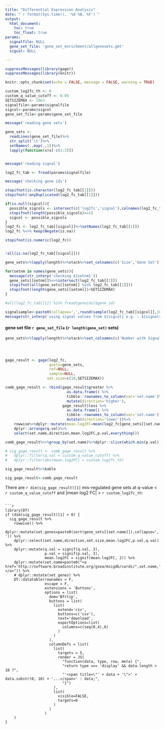 ```yaml
---
title: "Differential Expression Analysis"
date: "`r format(Sys.time(), '%d %B, %Y')`"
output:
  html_document:
    toc: true
    toc_float: true
params:
  signalfile: NULL
  gene_set_file: 'gene_set_enrichment/allgenesets.gmt'
  sigcol: NULL

---
```


```r
suppressMessages(library(gage))
suppressMessages(library(knitr))

knitr::opts_chunk$set(echo = FALSE, message = FALSE, warning = TRUE)

custom_log2fc_th <- 0
custom_q_value_cutoff <- 0.05
SETSIZEMAX <- 10e3
signalfile<-params$signalfile
sigcol<-params$sigcol
gene_set_file<-params$gene_set_file


```


```r

message('reading gene sets')

gene_sets <- 
  readLines(gene_set_file)%>%
  str_split('\t')%>%
  setNames(.,map(.,1))%>%
  lapply(function(x)x[-c(1:2)])


message('reading signal')

log2_fc_tab <- fread(params$signalfile)

message('checking gene ids')

stopifnot(is.character(log2_fc_tab[[1]]))
stopifnot(!anyDuplicated(log2_fc_tab[[1]]))

if(is.null(sigcol)){
  possible_sigcols <- intersect(c('log2fc','signal'),colnames(log2_fc_tab))
  stopifnot(length(possible_sigcols)==1)
  sigcol <- possible_sigcols
}
log2_fc <- log2_fc_tab[[sigcol]]%>%setNames(log2_fc_tab[[1]])
log2_fc %<>% keep(Negate(is.na))

stopifnot(is.numeric(log2_fc))


!all(is.na(log2_fc_tab[[sigcol]]))

gene_sets%>%lapply(length)%>%stack%>%set_colnames(c('Size','Gene Set'))%>%kable

for(setnm in names(gene_sets)){
  message(str_interp('checking ${setnm}'))
  gene_sets[[setnm]]%<>%intersect(log2_fc_tab[[1]])
  stopifnot(all(gene_sets[[setnm]] %in% log2_fc_tab[[1]]))
  stopifnot(length(gene_sets[[setnm]])<SETSIZEMAX)
}

#all(log2_fc_tab[[1]] %in% fread(geneids)$gene_id)

signalsample<-paste0(collapse=',',round(sample(log2_fc_tab[[sigcol]],10),2))
message(str_interp('using signal values from ${sigcol} e.g. : ${signalsample}'))

``` 


#### gene set file `r gene_set_file` (`r length(gene_set)` sets)

```r


gene_sets%>%lapply(length)%>%stack%>%set_colnames(c('Number with Signal','Gene Set'))%>%kable




gage_result <- gage(log2_fc, 
                    gsets=gene_sets, 
                    ref=NULL, 
                    sample=NULL,
                   set.size=c(10,SETSIZEMAX)) 

comb_gage_result <- rbind(gage_result$greater %>% 
                            as.data.frame() %>%
                            tibble::rownames_to_column(var='set.name')%>%
                            mutate(direction='higher'),
                          gage_result$less %>% 
                            as.data.frame() %>% 
                            tibble::rownames_to_column(var='set.name') %>%
                            mutate(direction='lower'))%>% 
    rowwise%>%dplyr::mutate(mean.log2FC=mean(log2_fc[gene_sets[[set.name]]],na.rm=TRUE)) %>%
    dplyr::arrange(q.val)%>%
    select(set.name,direction,mean.log2FC,p.val,everything())

comb_gage_result%<>%group_by(set.name)%>%dplyr::slice(which.min(p.val))

# sig_gage_result <- comb_gage_result %>%
#   dplyr::filter(q.val < custom_q_value_cutoff) %>%
#   dplyr::filter(abs(mean.log2FC) > custom_log2fc_th)

sig_gage_result%>%kable

sig_gage_result<-comb_gage_result

```

There are `r dim(sig_gage_result)[1]` mis-regulated gene sets at q-value < `r custom_q_value_cutoff` and |mean log2 FC| > `r custom_log2fc_th`:
```

```r
library(DT)
if (dim(sig_gage_result)[1] > 0) {
  sig_gage_result %>%
    rowwise() %>%
    dplyr::mutate(set.genes=paste0(sort(gene_sets[[set.name]]),collapse=', ')) %>%
    dplyr::select(set.name,direction,set.size,mean.log2FC,p.val,q.val) %>% 
    dplyr::mutate(q.val = signif(q.val, 3), 
                  p.val = signif(p.val, 3),
                  mean.log2FC = signif(mean.log2FC, 2)) %>% 
    dplyr::mutate(set.name=paste0("<a href='http://software.broadinstitute.org/gsea/msigdb/cards/",set.name,"'>",set.name,"</a>")) %>%
    # dplyr::mutate(set_genes) %>%
    DT::datatable(rownames = F, 
                  escape = F,
                  extensions = 'Buttons', 
                  options = list(
                    dom='Bfrtip',
                    buttons = list(
                      list(
                        extend='csv',
                        buttons=c('csv'),
                        text='download',
                        exportOptions=list(
                          columns=c(seq(0,4),6)
                        )
                      )
                    ),
                    columnDefs = list(
                      list(
                        targets = 5,
                        render = JS(
                          "function(data, type, row, meta) {",
                          "return type === 'display' && data.length > 10 ?",
                          "'<span title=\"' + data + '\">' + data.substr(0, 10) + '...</span>' : data;",
                          "}")
                      ),
                      list(
                        visible=FALSE,
                        targets=6
                      )
                    )
                  )
    )
}
```
